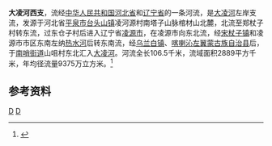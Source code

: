 '''大凌河西支'''，流经[[中华人民共和国|中华人民共和国]][[河北省|河北省]]和[[辽宁省|辽宁省]]的一条河流，是[[大凌河|大凌河]]左岸支流，发源于河北省[[平泉市|平泉市]][[台头山镇|台头山镇]]凌河源村南塔子山脉棺材山北麓，北流至郑杖子村转东流，过东仓子村后进入辽宁省[[凌源市|凌源市]]，在凌源市向东北流，经[[宋杖子镇|宋杖子镇]]和凌源市市区东南左纳[[热水河_(大凌河西支)|热水河]]后转东南流，经[[乌兰白镇|乌兰白镇]]、[[喀喇沁左翼蒙古族自治县|喀喇沁左翼蒙古族自治县]]后，于[[南哨街道|南哨街道]]山咀村东北汇入[[大凌河|大凌河]]。河流全长106.5千米，流域面积2889平方千米，年均径流量9375万立方米。<ref name="中国河湖大典">{{cite book|author=《[[中国河湖大典|中国河湖大典]]》编纂委员会|title=《中国河湖大典·黑龙江、辽河卷》|format=M|edition=1|location=北京|publisher=中国水利水电出版社|date=2014年4月|pages=336页|isbn=978-7-5170-1950-3}}</ref>

==参考资料==
{{reflist}}
{{China-river-stub}}
[[Category:河北河流|D]]
[[Category:辽宁河流|D]]